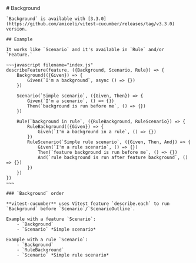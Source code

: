 
<Layout title="Background">
    # Background

    `Background` is available with [3.3.0](https://github.com/amiceli/vitest-cucumber/releases/tag/v3.3.0) version.

    ## Example

    It works like `Scenario` and it's available in `Rule` and/or `Feature.`

    ~~~javascript filename="index.js"
    describeFeature(feature, ({Background, Scenario, Rule}) => {
        Background(({Given}) => {
            Given(`I'm a background`, async () => {})
        })

        Scenario(`Simple scenario`, ({Given, Then}) => {
            Given(`I'm a scenario`, () => {})
            Then(`background is run before me`, () => {})
        })

        Rule(`background in rule`, ({RuleBackground, RuleScenario}) => {
            RuleBackground(({Given}) => {
                Given(`I'm a background in a rule`, () => {})
            })
            RuleScenario(`Simple rule scenario`, ({Given, Then, And}) => {
                Given(`I'm a rule scenario`, () => {})
                Then(`feature background is run before me`, () => {})
                And(`rule background is run after feature background`, () => {})
            })
        })
    })
    ~~~

    ### `Background` order

    **vitest-cucumber** uses Vitest feature `describe.each` to run `Background` before `Scenario`/`ScenarioOutline`.

    Example with a feature `Scenario`:
        - `Background`
        - `Scenario` *Simple scenario*

    Example with a rule `Scenario`: 
        - `Background`
        - `RuleBackground`
        - `Scenario` *Simple rule scenario*
</Layout>